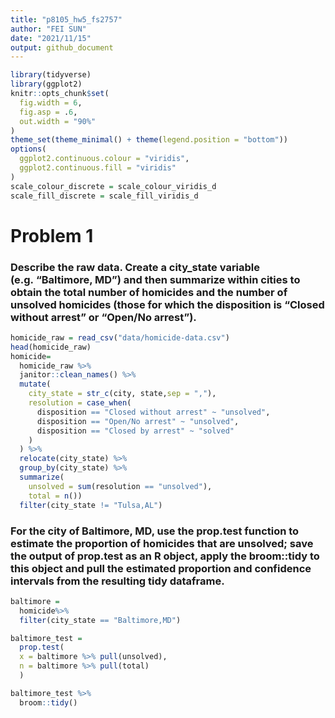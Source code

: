 ```yaml
---
title: "p8105_hw5_fs2757"
author: "FEI SUN"
date: "2021/11/15"
output: github_document
---
```


```r
library(tidyverse)
library(ggplot2)
knitr::opts_chunk$set(
  fig.width = 6,
  fig.asp = .6,
  out.width = "90%"
)
theme_set(theme_minimal() + theme(legend.position = "bottom"))
options(
  ggplot2.continuous.colour = "viridis",
  ggplot2.continuous.fill = "viridis"
)
scale_colour_discrete = scale_colour_viridis_d
scale_fill_discrete = scale_fill_viridis_d
```

# Problem 1
### Describe the raw data. Create a city_state variable (e.g. “Baltimore, MD”) and then summarize within cities to obtain the total number of homicides and the number of unsolved homicides (those for which the disposition is “Closed without arrest” or “Open/No arrest”).
```r
homicide_raw = read_csv("data/homicide-data.csv")
head(homicide_raw)
homicide=
  homicide_raw %>% 
  janitor::clean_names() %>% 
  mutate(
    city_state = str_c(city, state,sep = ","),
    resolution = case_when(
      disposition == "Closed without arrest" ~ "unsolved",
      disposition == "Open/No arrest" ~ "unsolved",
      disposition == "Closed by arrest" ~ "solved"
    )
  ) %>% 
  relocate(city_state) %>% 
  group_by(city_state) %>% 
  summarize(
    unsolved = sum(resolution == "unsolved"),
    total = n())
  filter(city_state != "Tulsa,AL") 
```

### For the city of Baltimore, MD, use the prop.test function to estimate the proportion of homicides that are unsolved; save the output of prop.test as an R object, apply the broom::tidy to this object and pull the estimated proportion and confidence intervals from the resulting tidy dataframe.
```r
baltimore =
  homicide%>% 
  filter(city_state == "Baltimore,MD")

baltimore_test =
  prop.test(
  x = baltimore %>% pull(unsolved),
  n = baltimore %>% pull(total)
  )

baltimore_test %>% 
  broom::tidy()

```

